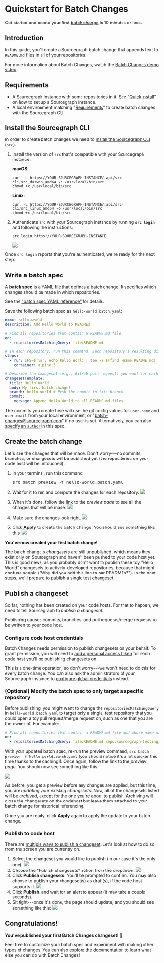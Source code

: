 # Quickstart for Batch Changes

Get started and create your first [batch change](index.md) in 10 minutes or less.

## Introduction

In this guide, you'll create a Sourcegraph batch change that appends text to `README.md` files in all of your repositories.

For more information about Batch Changes, watch the [Batch Changes demo video](https://www.youtube.com/watch?v=EfKwKFzOs3E).

## Requirements

- A Sourcegraph instance with some repositories in it. See "[Quick install](../index.md#quick-install)" on how to set up a Sourcegraph instance.
- A local environment matching "[Requirements](./references/requirements.md)" to create batch changes with the Sourcegraph CLI.

## Install the Sourcegraph CLI

In order to create batch changes we need to [install the Sourcegraph CLI](../cli/index.md) (`src`).

1. Install the version of `src` that's compatible with your Sourcegraph instance:

    **macOS**:
    ```
    curl -L https://YOUR-SOURCEGRAPH-INSTANCE/.api/src-cli/src_darwin_amd64 -o /usr/local/bin/src
    chmod +x /usr/local/bin/src
    ```
    **Linux**:
    ```
    curl -L https://YOUR-SOURCEGRAPH-INSTANCE/.api/src-cli/src_linux_amd64 -o /usr/local/bin/src
    chmod +x /usr/local/bin/src
    ```
1. Authenticate `src` with your Sourcegraph instance by running **`src login`** and following the instructions:

    ```
    src login https://YOUR-SOURCEGRAPH-INSTANCE
    ```
    <img src="https://sourcegraphstatic.com/docs/images/batch_changes/src_login_success.png" />


Once `src login` reports that you're authenticated, we're ready for the next step.

## Write a batch spec

A **batch spec** is a YAML file that defines a batch change. It specifies which changes should be made in which repositories.

See the ["batch spec YAML reference"](references/batch_spec_yaml_reference.md) for details.

Save the following batch spec as `hello-world.batch.yaml`:

```yaml
name: hello-world
description: Add Hello World to READMEs

# Find all repositories that contain a README.md file.
on:
  - repositoriesMatchingQuery: file:README.md

# In each repository, run this command. Each repository's resulting diff is captured.
steps:
  - run: IFS=$'\n'; echo Hello World | tee -a $(find -name README.md)
    container: alpine:3

# Describe the changeset (e.g., GitHub pull request) you want for each repository.
changesetTemplate:
  title: Hello World
  body: My first batch change!
  branch: hello-world # Push the commit to this branch.
  commit:
    message: Append Hello World to all README.md files
```

The commits you create here will use the git config values for `user.name` and `user.email` from your local environment, or "batch-changes@sourcegraph.com" if no user is set. Alternatively, you can also [specify an `author`](./references/batch_spec_yaml_reference.md#changesettemplate-commit-author) in this spec.

## Create the batch change

Let's see the changes that will be made. Don't worry---no commits, branches, or changesets will be published yet (the repositories on your code host will be untouched).

1. In your terminal, run this command:

    <pre>src batch preview -f hello-world.batch.yaml</pre>
1. Wait for it to run and compute the changes for each repository.
    <img src="https://sourcegraphstatic.com/docs/images/batch_changes/quickstart/src_batch_preview_waiting.png" />
1. When it's done, follow the link to the *preview page* to see all the changes that will be made.
    <img src="https://sourcegraphstatic.com/docs/images/batch_changes/quickstart/src_batch_preview_link.png" />
1. Make sure the changes look right.
    <img src="https://sourcegraphstatic.com/docs/images/batch_changes/quickstart/browser_preview.png" />
1. Click **Apply** to create the batch change. You should see something like this:
    <img src="https://sourcegraphstatic.com/docs/images/batch_changes/quickstart/browser_created.png" />

**You've now created your first batch change!**

The batch change's *changesets* are still unpublished, which means they exist only on Sourcegraph and haven't been pushed to your code host yet. This is good news, as you probably don't want to publish these toy "Hello World" changesets to actively-developed repositories, because that might confuse people ("Why did you add this line to our READMEs?"). In the next steps, we'll prepare to publish a single test changeset.

## Publish a changeset

So far, nothing has been created on your code hosts. For that to happen, we need to tell Sourcegraph to *publish a changeset*.

Publishing causes commits, branches, and pull requests/merge requests to be written to your code host.

### Configure code host credentials

Batch Changes needs permission to publish changesets on your behalf. To grant permission, you will need to [add a personal access token](how-tos/configuring_credentials.md#adding-a-token) for each code host you'll be publishing changesets on.

This is a one-time operation, so don't worry---we won't need to do this for every batch change. You can also ask the administrators of your Sourcegraph instance to [configure global credentials](how-tos/configuring_credentials.md#global-service-account-tokens) instead.

### (Optional) Modify the batch spec to only target a specific repository

Before publishing, you might want to change the `repositoriesMatchingQuery` in `hello-world.batch.yaml` to target only a single, test repository that you could open a toy pull request/merge request on, such as one that you are the owner of. For example:

```yaml
# Find all repositories that contain a README.md file and whose name matches our test repo.
on:
  - repositoriesMatchingQuery: file:README.md repo:sourcegraph-testing/batch-changes-test-repo
```

With your updated batch spec, re-run the preview command, `src batch preview -f hello-world.batch.yaml` (you should notice it's a lot quicker this time thanks to the caching!). Once again, follow the link to the *preview page*. You should now see something like this:

<img src="https://sourcegraphstatic.com/docs/images/batch_changes/quickstart/browser_preview_update.png" />

As before, you get a preview before any changes are applied, but this time, you are *updating your existing changesets*. Now, all of the changesets listed will be *archived*, except for the one you're about to publish. Archiving will close the changesets on the codehost but leave them attached to your batch change for historical referencing.

Once you are ready, click **Apply** again to apply the update to your batch change.

### Publish to code host

There are [multiple ways to publish a changeset](how-tos/publishing_changesets.md#publishing-changesets). Let's look at how to do so from the screen you are currently on.

1. Select the changeset you would like to publish (in our case it's the only one).
    <img src="https://sourcegraphstatic.com/docs/images/batch_changes/quickstart/browser_publish_select_changesets.png" />
1. Choose the "Publish changesets" action from the dropdown.
    <img src="https://sourcegraphstatic.com/docs/images/batch_changes/quickstart/browser_publish_select_action.png" />
1. Click **Publish changesets**. You'll be prompted to confirm. You may also choose to publish your changeset(s) as draft(s), if the code host supports it.
    <img src="https://sourcegraphstatic.com/docs/images/batch_changes/quickstart/browser_publish_confirm.png" />
1. Click **Publish**, and wait for an alert to appear (it may take a couple seconds).
1. Sit tight---once it's done, the page should update, and you should see something like this:
    <img src="https://sourcegraphstatic.com/docs/images/batch_changes/quickstart/browser_publish_complete.png" />

## Congratulations!

**You've published your first Batch Changes changeset!** 🎉

Feel free to customize your batch spec and experiment with making other types of changes. You can also [explore the documentation](index.md) to learn what else you can do with Batch Changes!
